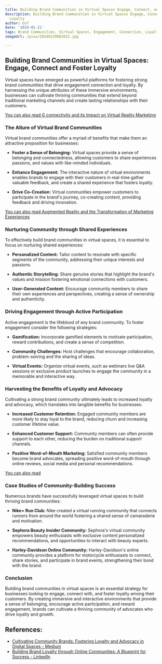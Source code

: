 ```yaml
---
title: Building Brand Communities in Virtual Spaces Engage, Connect, and Foster Loyalty
description: Building Brand Communities in Virtual Spaces Engage, Connect, and Foster
  Loyalty
author: Usf
date: '2024-01-21'
tags: Brand Communities, Virtual Spaces, Engagement, Connection, Loyalty
imageUrl: /pixa/20240220082032.jpg

---
```

## Building Brand Communities in Virtual Spaces: Engage, Connect and Foster Loyalty

Virtual spaces have emerged as powerful platforms for fostering strong brand communities that drive engagement  connection and loyalty. By harnessing the unique attributes  of these  immersive environments, businesses can cultivate thriving communities that  extend beyond traditional marketing channels and create lasting relationships with their customers.

[You can also read G connectivity and its Impact on Virtual Reality Marketing](G%20connectivity%20and%20its%20Impact%20on%20Virtual%20Reality%20Marketing)


### The  Allure of Virtual Brand Communities

Virtual brand communities offer a myriad of benefits  that make them  an attractive proposition for businesses:

- **Foster a Sense of Belonging:** Virtual spaces provide a sense of belonging and connectedness, allowing  customers  to share  experiences passions, and values with like-minded individuals.

- **Enhance Engagement:** The interactive nature of virtual environments enables brands to engage with their customers in real-time gather valuable feedback, and create a shared experience that  fosters loyalty.

-  **Drive Co-Creation:** Virtual communities empower customers to participate in  the brand's journey, co-creating content, providing feedback and driving innovation.

[You can also read Augmented Reality and  the Transformation of Marketing Experiences](Augmented%20Reality%20and%20the%20Transformation%20of%20Marketing%20Experiences)


### Nurturing Community through  Shared Experiences

To effectively build brand communities in virtual spaces, it is essential to focus on nurturing shared  experiences:

- **Personalized Content:** Tailor content to resonate with specific segments of  the community, addressing their unique interests and passions.

- **Authentic Storytelling:** Share genuine stories that highlight the brand's values and mission fostering emotional  connections with customers.

- **User-Generated Content:** Encourage community members to share their own experiences  and perspectives, creating  a sense of ownership and authenticity.

###  Driving  Engagement through Active Participation

Active engagement is the lifeblood of any brand community. To foster engagement consider the following strategies:

- **Gamification:** Incorporate gamified  elements to  motivate participation, reward contributions, and create a sense of competition.

- **Community  Challenges:** Host challenges  that encourage collaboration, problem-solving and the sharing of ideas.

- **Virtual  Events:**  Organize virtual events, such as webinars live Q&A sessions or  exclusive product launches to engage the community in  a memorable and interactive way.

### Harvesting the Benefits of Loyalty and Advocacy

Cultivating a strong brand  community ultimately leads  to increased loyalty and advocacy, which translates into tangible benefits  for businesses:

- **Increased Customer Retention:** Engaged community members are more likely to stay loyal to the brand, reducing churn and increasing customer lifetime value.

-  **Enhanced Customer Support:** Community members can often provide support to each other, reducing the burden on traditional  support channels.

-  **Positive Word-of-Mouth Marketing:** Satisfied community members become brand advocates, spreading  positive word-of-mouth  through online reviews, social media and personal recommendations.

[You can also read ]()


### Case Studies of Community-Building Success

Numerous brands have successfully leveraged  virtual spaces to build thriving  brand communities:

- **Nike+ Run Club:**  Nike created a virtual  running community that connects runners from around the world fostering a  shared sense of camaraderie and motivation.

- **Sephora  Beauty Insider Community:** Sephora's virtual community empowers beauty enthusiasts with exclusive content personalized recommendations,  and opportunities to interact with beauty experts.

- **Harley-Davidson  Online Community:** Harley-Davidson's online community provides a platform for motorcycle enthusiasts to connect, share stories, and  participate in  brand events, strengthening  their bond with the brand.

### Conclusion

Building brand communities in  virtual  spaces  is  an essential strategy for businesses looking to  engage, connect with, and foster loyalty among their customers. By creating immersive and interactive environments that provide a sense of belonging, encourage active  participation, and reward engagement, brands can cultivate a thriving community of advocates who drive loyalty and growth.

## References:
- [Cultivating Community Brands: Fostering Loyalty and Advocacy in Digital Spaces - Medium](https://medium.com/@pammsoft.seo/cultivating-community-brands-fostering-loyalty-and-advocacy-in-digital-spaces-9b63e5be89be)
- [Building Brand Loyalty through Online Communities: A Blueprint for Success - LinkedIn](https://www.linkedin.com/pulse/building-brand-loyalty-through-online-communities-abiriba-nwaka-4mc5f?trk=public_post_main-feed-card_feed-article-content)
